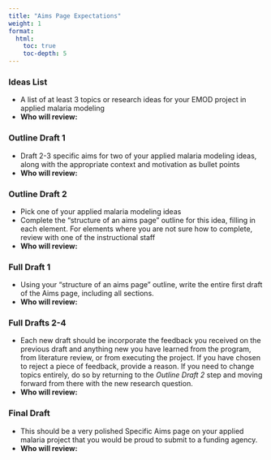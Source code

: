 ```yaml
---
title: "Aims Page Expectations"
weight: 1
format: 
  html: 
    toc: true
    toc-depth: 5
---
```



### Ideas List

* A list of at least 3 topics or research ideas for your EMOD project in applied malaria modeling  
* **Who will review:**

### Outline Draft 1

* Draft 2-3 specific aims for two of your applied malaria modeling ideas, along with the appropriate context and motivation as bullet points  
* **Who will review:**

### Outline Draft 2

* Pick one of your applied malaria modeling ideas
* Complete the "structure of an aims page" outline for this idea, filling in each element. For elements where you are not sure how to complete, review with one of the instructional staff  
* **Who will review:**

### Full Draft 1

* Using your "structure of an aims page" outline, write the entire first draft of the Aims page, including all sections.  
* **Who will review:**

### Full Drafts 2-4

* Each new draft should be incorporate the feedback you received on the previous draft and anything new you have learned from the program, from literature review, or from executing the project. If you have chosen to reject a piece of feedback, provide a reason. If you need to change topics entirely, do so by returning to the *Outline Draft 2* step and moving forward from there with the new research question.  
* **Who will review:**

### Final Draft

* This should be a very polished Specific Aims page on your applied malaria project that you would be proud to submit to a funding agency.  
* **Who will review:**

